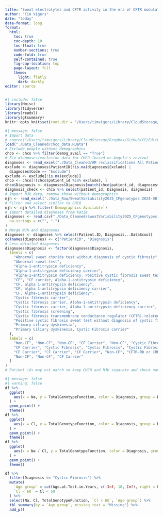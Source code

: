 ```yaml
---
title: "Sweat electrolytes and CFTR activity in the era of CFTR modulators"
author: "Tim Vigers"
date: "today"
date-format: long
format:
  html:
    toc: true
    toc-depth: 10
    toc-float: true
    number-sections: true
    code-fold: true
    self-contained: true
    fig-cap-location: top
    page-layout: full
    theme:
      light: flatly
      dark: darkly
editor: source
---
```


```r
#| include: false
library(Hmisc)
library(tidyverse)
library(readxl)
library(gtsummary)
knitr::opts_knit$set(root.dir = "/Users/timvigers/Library/CloudStorage/OneDrive-TheUniversityofColoradoDenver/Vigers/CF/Edith Zemanick/Sweat Variability")
```

```r
#| message: false
# Import data
# source("/Users/timvigers/Library/CloudStorage/Dropbox/GitHub/CF/Edith Zemanick/Sweat Variability/data_import.r")
load("./Data_Cleaned/chco_data.RData")
# Exclude people without demographics
chco <- chco %>% filter(demog_avail == "True")
# Fix diagnoses/exclusion data for CHCO (based on Angela's review)
diagnoses <- read_excel("./Data_Cleaned/AM reclassifications All Patients with CF or Non-CF.xlsx")
exclude <- diagnoses$PatientID[!is.na(diagnoses$Exclude) |
  diagnoses$Code == "Exclude"]
exclude <- exclude[!is.na(exclude)]
chco <- chco[!(chco$patient_id %in% exclude), ]
chco$Diagnosis <- diagnoses$Diagnosis[match(chco$patient_id, diagnoses$PatientID)]
diagnosis_check <- chco %>% select(patient_id, Diagnosis, diagnosis)
# Import NJH data, remove those without demographics
njh <- read_excel("./Data_Raw/SweatVariability2025_CFgenotypes 2024-08-21.xlsx")
# Filter and select similar to CHCO
njh <- njh %>% filter(`Demographics Available`)
# Import detailed diagnoses from Katie
diagnoses <- read.csv("./Data_Cleaned/SweatVariability2025_CFgenotypes.csv",
  na.strings = c("", ".")
)
# Merge NJH and diagnoses
diagnoses <- diagnoses %>% select(Patient.ID, Diagnosis...DataScout)
colnames(diagnoses) <- c("PatientID", "Diagnosis")
# Less detailed diagnoses
diagnoses$Diagnosis <- factor(diagnoses$Diagnosis,
  levels = c(
    "Abnormal sweat choride test without diagnosis of cystic fibrosis",
    "Abnormal sweat test",
    "Alpha-1-antitrypsin deficiency",
    "Alpha-1-antitrypsin deficiency carrier",
    "Alpha-1-antitrypsin deficiency, Positive cystic fibrosis sweat test without diagnosis of cystic fibrosis",
    "CF", "CF carrier, Alpha-1-antitrypsin deficiency",
    "CF, alpha 1-antitrypsin deficiency",
    "CF, alpha 1-antitrypsin deficiency carrier",
    "CF, Alpha-1-antitrypsin deficiency",
    "Cystic fibrosis carrier",
    "Cystic fibrosis carrier, Alpha-1-antitrypsin deficiency",
    "Cystic fibrosis carrier, Alpha-1-antitrypsin deficiency carrier",
    "Cystic fibrosis screening",
    "Cystic fibrosis transmembrane conductance regulator (CFTR)-related disorder",
    "Positive cystic fibrosis sweat test without diagnosis of cystic fibrosis",
    "Primary ciliary dyskinesia",
    "Primary Ciliary dyskinesia, Cystic Fibrosis carrier"
  ),
  labels = c(
    "Non-CF", "Non-CF", "Non-CF", "CF Carrier", "Non-CF", "Cystic Fibrosis",
    "CF Carrier", "Cystic Fibrosis", "Cystic Fibrosis", "Cystic Fibrosis",
    "CF Carrier", "CF Carrier", "CF Carrier", "Non-CF", "CFTR-RD or CRMS",
    "Non-CF", "Non-CF", "CF Carrier"
  )
)
# Patient ids may not match so keep CHCO and NJH separate and check names after
```

```r
#| message: false
#| warning: false
df %>%
  ggplot(
    aes(x = Na, y = TotalGenotypeFunction, color = Diagnosis, group = Diagnosis)
  ) +
  geom_point() +
  theme()
df %>%
  ggplot(
    aes(x = Cl, y = TotalGenotypeFunction, color = Diagnosis, group = Diagnosis)
  ) +
  geom_point() +
  theme()
df %>%
  ggplot(
    aes(x = Na / Cl, y = TotalGenotypeFunction, color = Diagnosis, group = Diagnosis)
  ) +
  geom_point() +
  theme()
```

```r
df %>%
  filter(Diagnosis == "Cystic Fibrosis") %>%
  mutate(
    `Age group` = cut(Age.at.Test.in.Years, c(-Inf, 18, Inf), right = F),
    `Cl < 60` = Cl < 60
  ) %>%
  select(Na, Cl, TotalGenotypeFunction, `Cl < 60`, `Age group`) %>%
  tbl_summary(by = `Age group`, missing_text = "Missing") %>%
  add_p()
```
